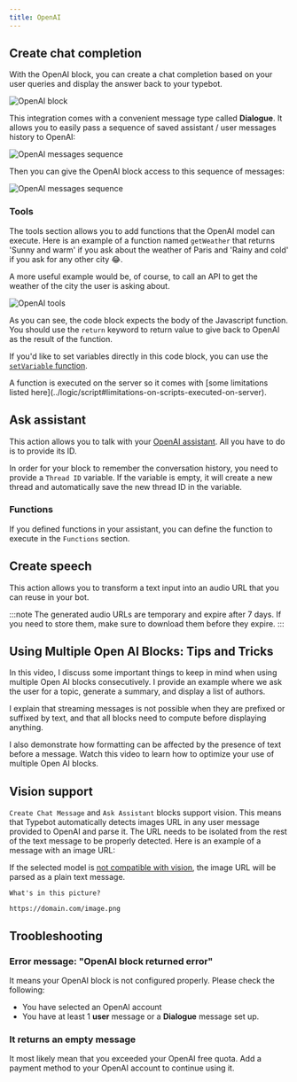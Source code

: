 ```yaml
---
title: OpenAI
---
```



## Create chat completion

With the OpenAI block, you can create a chat completion based on your user queries and display the answer back to your typebot.

<Frame>
  <img
    src="/images/blocks/integrations/openai/overview.png"
    alt="OpenAI block"
  />
</Frame>

This integration comes with a convenient message type called **Dialogue**. It allows you to easily pass a sequence of saved assistant / user messages history to OpenAI:

<Frame>
  <img
    src="/images/blocks/integrations/openai/append-to-history.png"
    alt="OpenAI messages sequence"
  />
</Frame>

Then you can give the OpenAI block access to this sequence of messages:

<Frame>
  <img
    src="/images/blocks/integrations/openai/dialogue-usage.png"
    alt="OpenAI messages sequence"
  />
</Frame>

### Tools

The tools section allows you to add functions that the OpenAI model can execute. Here is an example of a function named `getWeather` that returns 'Sunny and warm' if you ask about the weather of Paris and 'Rainy and cold' if you ask for any other city 😂.

A more useful example would be, of course, to call an API to get the weather of the city the user is asking about.

<Frame>
  <img src="/images/blocks/integrations/openai/tools.png" alt="OpenAI tools" />
</Frame>

As you can see, the code block expects the body of the Javascript function. You should use the `return` keyword to return value to give back to OpenAI as the result of the function.

If you'd like to set variables directly in this code block, you can use the [`setVariable` function](../logic/script#setvariable-function).

<Warning>
  A function is executed on the server so it comes with [some limitations listed
  here](../logic/script#limitations-on-scripts-executed-on-server).
</Warning>

## Ask assistant

This action allows you to talk with your [OpenAI assistant](https://platform.openai.com/assistants). All you have to do is to provide its ID.

In order for your block to remember the conversation history, you need to provide a `Thread ID` variable. If the variable is empty, it will create a new thread and automatically save the new thread ID in the variable.

<LoomVideo id="daa20fcc5984472a875a3ad4d3fc2a3a" />

### Functions

If you defined functions in your assistant, you can define the function to execute in the `Functions` section.

## Create speech

This action allows you to transform a text input into an audio URL that you can reuse in your bot.

:::note
The generated audio URLs are temporary and expire after 7 days. If you need to store them, make sure to download them before they expire.
:::

<LoomVideo id="ccca6cbf16ed4d01b513836775db06a3" />

## Using Multiple Open AI Blocks: Tips and Tricks

In this video, I discuss some important things to keep in mind when using multiple Open AI blocks consecutively. I provide an example where we ask the user for a topic, generate a summary, and display a list of authors.

I explain that streaming messages is not possible when they are prefixed or suffixed by text, and that all blocks need to compute before displaying anything.

I also demonstrate how formatting can be affected by the presence of text before a message. Watch this video to learn how to optimize your use of multiple Open AI blocks.

<LoomVideo id="35dc8af6b9244762acc4a5acf275fb43" />

## Vision support

`Create Chat Message` and `Ask Assistant` blocks support vision. This means that Typebot automatically detects images URL in any user message provided to OpenAI and parse it. The URL needs to be isolated from the rest of the text message to be properly detected. Here is an example of a message with an image URL:

If the selected model is [not compatible with vision](https://platform.openai.com/docs/models), the image URL will be parsed as a plain text message.

```
What's in this picture?

https://domain.com/image.png
```

## Troobleshooting

### Error message: "OpenAI block returned error"

It means your OpenAI block is not configured properly. Please check the following:

- You have selected an OpenAI account
- You have at least 1 **user** message or a **Dialogue** message set up.

### It returns an empty message

It most likely mean that you exceeded your OpenAI free quota. Add a payment method to your OpenAI account to continue using it.
